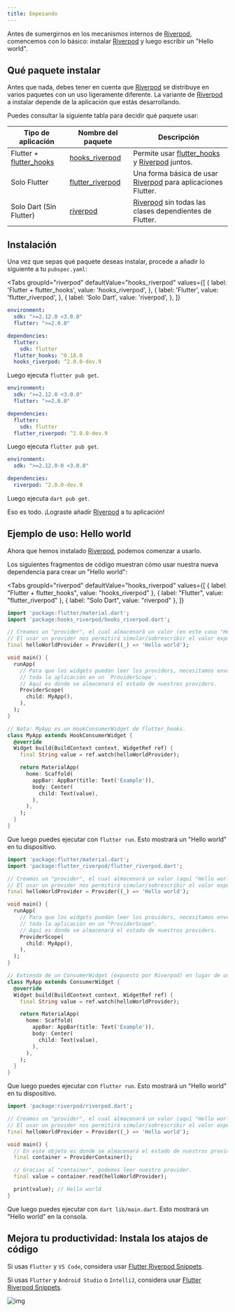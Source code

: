 ```yaml
---
title: Empezando
---
```



Antes de sumergirnos en los mecanismos internos de [Riverpod], comencemos con 
lo básico: instalar [Riverpod] y luego escribir un "Hello world".

## Qué paquete instalar

Antes que nada, debes tener en cuenta que [Riverpod] se distribuye en varios paquetes con un uso ligeramente diferente.
La variante de [Riverpod] a instalar depende de la aplicación que estás desarrollando.

Puedes consultar la siguiente tabla para decidir qué paquete usar:

| Tipo de aplicación             | Nombre del paquete                                                                 | Descripción                                                    |
| ------------------------------ | ---------------------------------------------------------------------------------- | -------------------------------------------------------------- |
| Flutter + [flutter_hooks]      | [hooks_riverpod]                                                                   | Permite usar [flutter_hooks] y [Riverpod] juntos.              |
| Solo Flutter                   | [flutter_riverpod]                                                                 | Una forma básica de usar [Riverpod] para aplicaciones Flutter. |
| Solo Dart (Sin Flutter)        | [riverpod](https://github.com/rrousselGit/river_pod/tree/master/packages/riverpod) | [Riverpod] sin todas las clases dependientes de Flutter.       |

## Instalación

Una vez que sepas qué paquete deseas instalar, procede a añadir lo siguiente a tu `pubspec.yaml`:

<Tabs
  groupId="riverpod"
  defaultValue="hooks_riverpod"
  values={[
    { label: 'Flutter + flutter_hooks', value: 'hooks_riverpod', },
    { label: 'Flutter', value: 'flutter_riverpod', },
    { label: 'Solo Dart', value: 'riverpod', },
  ]}
>
<TabItem value="hooks_riverpod">

```yaml title="pubspec.yaml"
environment:
  sdk: ">=2.12.0 <3.0.0"
  flutter: ">=2.0.0"

dependencies:
  flutter:
    sdk: flutter
  flutter_hooks: ^0.18.0
  hooks_riverpod: ^2.0.0-dev.9
```

Luego ejecuta `flutter pub get`.

</TabItem>
<TabItem value="flutter_riverpod">

```yaml title="pubspec.yaml"
environment:
  sdk: ">=2.12.0 <3.0.0"
  flutter: ">=2.0.0"

dependencies:
  flutter:
    sdk: flutter
  flutter_riverpod: ^2.0.0-dev.9
```

Luego ejecuta `flutter pub get`.

</TabItem>
<TabItem value="riverpod">

```yaml title="pubspec.yaml"
environment:
  sdk: ">=2.12.0-0 <3.0.0"

dependencies:
  riverpod: ^2.0.0-dev.9
```

Luego ejecuta `dart pub get`.

</TabItem>
</Tabs>

Eso es todo. ¡Lograste añadir [Riverpod] a tu aplicación!

## Ejemplo de uso: Hello world

Ahora que hemos instalado [Riverpod], podemos comenzar a usarlo.

Los siguientes fragmentos de código muestran cómo usar nuestra nueva dependencia para crear un "Hello world":

<Tabs
  groupId="riverpod"
  defaultValue="hooks_riverpod"
  values={[
    { label: "Flutter + flutter_hooks", value: "hooks_riverpod" },
    { label: "Flutter", value: "flutter_riverpod" },
    { label: "Solo Dart", value: "riverpod" },
  ]}
>
<TabItem value="hooks_riverpod">

```dart title="lib/main.dart"
import 'package:flutter/material.dart';
import 'package:hooks_riverpod/hooks_riverpod.dart';

// Creamos un "provider", el cual almacenará un valor (en este caso "Hello world").
// El usar un provider nos permitirá simular/sobrescribir el valor expuesto.
final helloWorldProvider = Provider((_) => 'Hello world');

void main() {
  runApp(
    // Para que los widgets puedan leer los providers, necesitamos envolver
    // toda la aplicación en un `ProviderScope`.
    // Aquí es donde se almacenará el estado de nuestros providers.
    ProviderScope(
      child: MyApp(),
    ),
  );
}

// Nota: MyApp es un HookConsumerWidget de flutter_hooks.
class MyApp extends HookConsumerWidget {
  @override
  Widget build(BuildContext context, WidgetRef ref) {
    final String value = ref.watch(helloWorldProvider);

    return MaterialApp(
      home: Scaffold(
        appBar: AppBar(title: Text('Example')),
        body: Center(
          child: Text(value),
        ),
      ),
    );
  }
}
```

Que luego puedes ejecutar con `flutter run`.
Esto mostrará un "Hello world" en tu dispositivo.

</TabItem>
<TabItem value="flutter_riverpod">

```dart title="lib/main.dart"
import 'package:flutter/material.dart';
import 'package:flutter_riverpod/flutter_riverpod.dart';

// Creamos un "provider", el cual almacenará un valor (aquí "Hello world").
// El usar un provider nos permitirá simular/sobrescribir el valor expuesto.
final helloWorldProvider = Provider((_) => 'Hello world');

void main() {
  runApp(
    // Para que los widgets puedan leer los providers, necesitamos envolver
    // toda la aplicación en un "ProviderScope".
    // Aquí es donde se almacenará el estado de nuestros providers.
    ProviderScope(
      child: MyApp(),
    ),
  );
}

// Extienda de un ConsumerWidget (expuesto por Riverpod) en lugar de un StatelessWidget.
class MyApp extends ConsumerWidget {
  @override
  Widget build(BuildContext context, WidgetRef ref) {
    final String value = ref.watch(helloWorldProvider);

    return MaterialApp(
      home: Scaffold(
        appBar: AppBar(title: Text('Example')),
        body: Center(
          child: Text(value),
        ),
      ),
    );
  }
}
```

Que luego puedes ejecutar con `flutter run`.
Esto mostrará un "Hello world" en tu dispositivo.

</TabItem>
<TabItem value="riverpod">

```dart title="lib/main.dart"
import 'package:riverpod/riverpod.dart';

// Creamos un "provider", el cual almacenará un valor (aquí "Hello world").
// El usar un provider nos permitirá simular/sobrescribir el valor expuesto.
final helloWorldProvider = Provider((_) => 'Hello world');

void main() {
  // En este objeto es donde se almacenará el estado de nuestros providers.
  final container = ProviderContainer();

  // Gracias al "container", podemos leer nuestro provider.
  final value = container.read(helloWorldProvider);

  print(value); // Hello world
}
```

Que luego puedes ejecutar con `dart lib/main.dart`.
Esto mostrará un "Hello world" en la consola.

</TabItem> 
</Tabs>

## Mejora tu productividad: Instala los atajos de código

Si usas `Flutter` y `VS Code`, considera usar [Flutter Riverpod Snippets](https://marketplace.visualstudio.com/items?itemName=robert-brunhage.flutter-riverpod-snippets).

Si usas `Flutter` y `Android Studio` o `IntelliJ`, considera usar [Flutter Riverpod Snippets](https://plugins.jetbrains.com/plugin/14641-flutter-riverpod-snippets).

![img](/img/snippets/greetingProvider.gif)

[riverpod]: https://github.com/rrousselgit/river_pod
[hooks_riverpod]: https://pub.dev/packages/hooks_riverpod
[flutter_riverpod]: https://pub.dev/packages/flutter_riverpod
[flutter_hooks]: https://github.com/rrousselGit/flutter_hooks
